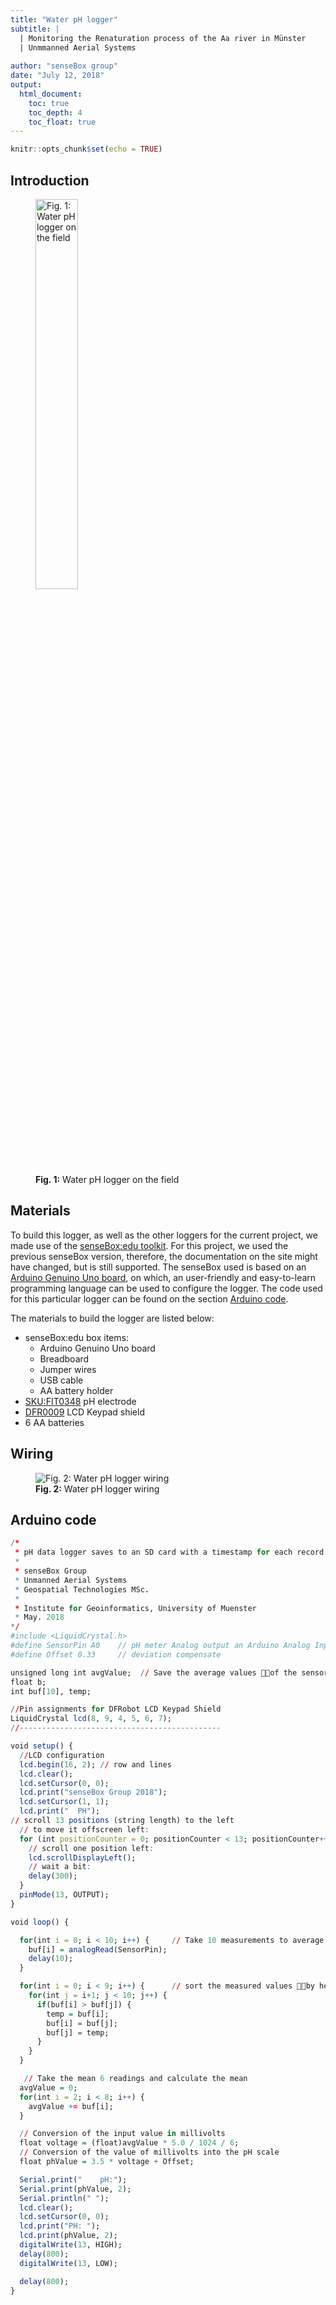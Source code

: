 ```yaml
---
title: "Water pH logger"
subtitle: |
  | Monitoring the Renaturation process of the Aa river in Münster 
  | Unmmanned Aerial Systems
  
author: "senseBox group"
date: "July 12, 2018"
output: 
  html_document:
    toc: true
    toc_depth: 4
    toc_float: true
---
```


```r
knitr::opts_chunk$set(echo = TRUE)
```


## Introduction 

![**Fig. 1:** Water pH logger on the field](E:\GeoTech\2nd\5. UAS\5. Documentation\WaterpH\pH.jpeg){ width=40% }

## Materials

To build this logger, as well as the other loggers for the current project, we made use of the [senseBox:edu toolkit](https://sensebox.de/en/products). For this project, we used the previous senseBox version, therefore, the documentation on the site might have changed, but is still supported. The senseBox used is based on an [Arduino Genuino Uno board](https://www.arduino.cc/en/Guide/BoardAnatomy), on which, an user-friendly and easy-to-learn programming language can be used to configure the logger. The code used for this particular logger can be found on the section [Arduino code].

The materials to build the logger are listed below:

* senseBox:edu box items:
    * Arduino Genuino Uno board
    * Breadboard
    * Jumper wires
    * USB cable
    * AA battery holder
* [SKU:FIT0348](https://www.dfrobot.com/wiki/index.php/Industrial_pH_electrode(SKU:FIT0348)) pH electrode
* [DFR0009](https://www.dfrobot.com/wiki/index.php/LCD_KeyPad_Shield_For_Arduino_SKU:_DFR0009) LCD Keypad shield 
* 6 AA batteries

## Wiring 

![**Fig. 2:** Water pH logger wiring](E:\GeoTech\2nd\5. UAS\5. Documentation\WaterpH\wiring_ph.jpg)

## Arduino code
```r
/* 
 * pH data logger saves to an SD card with a timestamp for each record
 * 
 * senseBox Group
 * Unmanned Aerial Systems
 * Geospatial Technologies MSc.
 * 
 * Institute for Geoinformatics, University of Muenster
 * May. 2018
*/
#include <LiquidCrystal.h>
#define SensorPin A0    // pH meter Analog output an Arduino Analog Input A0
#define Offset 0.33     // deviation compensate

unsigned long int avgValue;  // Save the average values of the sensor
float b;
int buf[10], temp;

//Pin assignments for DFRobot LCD Keypad Shield
LiquidCrystal lcd(8, 9, 4, 5, 6, 7); 
//---------------------------------------------

void setup() {
  //LCD configuration
  lcd.begin(16, 2); // row and lines
  lcd.clear();
  lcd.setCursor(0, 0);
  lcd.print("senseBox Group 2018");
  lcd.setCursor(1, 1);
  lcd.print("  PH");
// scroll 13 positions (string length) to the left
  // to move it offscreen left:
  for (int positionCounter = 0; positionCounter < 13; positionCounter++) {
    // scroll one position left:
    lcd.scrollDisplayLeft();
    // wait a bit:
    delay(300);
  }
  pinMode(13, OUTPUT);  
}

void loop() {

  for(int i = 0; i < 10; i++) {     // Take 10 measurements to average 
    buf[i] = analogRead(SensorPin);
    delay(10);
  }

  for(int i = 0; i < 9; i++) {      // sort the measured values by height
    for(int j = i+1; j < 10; j++) {
      if(buf[i] > buf[j]) {
        temp = buf[i];
        buf[i] = buf[j];
        buf[j] = temp;
      }
    }
  }

   // Take the mean 6 readings and calculate the mean
  avgValue = 0;
  for(int i = 2; i < 8; i++) {                     
    avgValue += buf[i];
  }

  // Conversion of the input value in millivolts
  float voltage = (float)avgValue * 5.0 / 1024 / 6;
  // Conversion of the value of millivolts into the pH scale
  float phValue = 3.5 * voltage + Offset;

  Serial.print("    pH:");  
  Serial.print(phValue, 2);
  Serial.println(" ");
  lcd.clear();
  lcd.setCursor(0, 0);
  lcd.print("PH: ");
  lcd.print(phValue, 2);
  digitalWrite(13, HIGH);       
  delay(800);
  digitalWrite(13, LOW);

  delay(800);
}
```